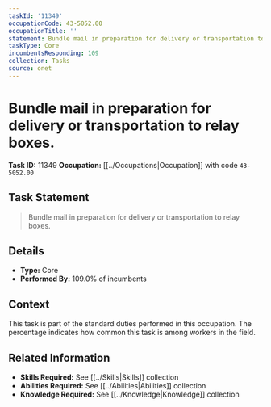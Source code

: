 ```yaml
---
taskId: '11349'
occupationCode: 43-5052.00
occupationTitle: ''
statement: Bundle mail in preparation for delivery or transportation to relay boxes.
taskType: Core
incumbentsResponding: 109
collection: Tasks
source: onet
---
```

# Bundle mail in preparation for delivery or transportation to relay boxes.

**Task ID:** 11349
**Occupation:** [[../Occupations|Occupation]] with code `43-5052.00`

## Task Statement

> Bundle mail in preparation for delivery or transportation to relay boxes.

## Details

- **Type:** Core
- **Performed By:** 109.0% of incumbents

## Context

This task is part of the standard duties performed in this occupation. The percentage indicates how common this task is among workers in the field.

## Related Information

- **Skills Required:** See [[../Skills|Skills]] collection
- **Abilities Required:** See [[../Abilities|Abilities]] collection
- **Knowledge Required:** See [[../Knowledge|Knowledge]] collection
